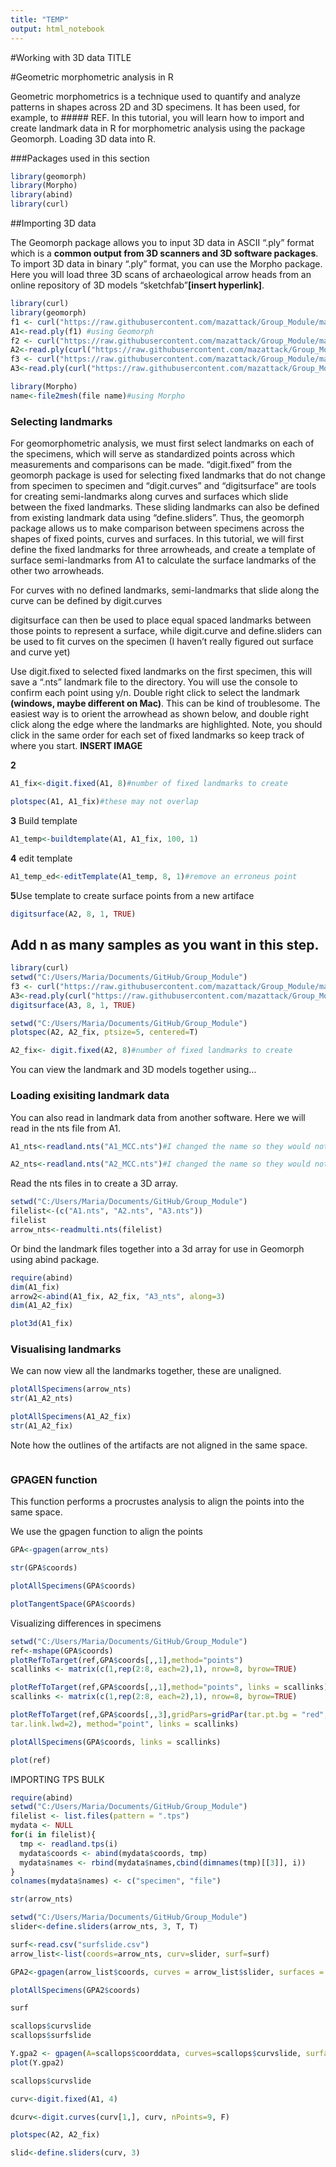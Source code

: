 ```yaml
---
title: "TEMP"
output: html_notebook
---
```


#Working with 3D data TITLE

#Geometric morphometric analysis in R

Geometric morphometrics is a technique used to quantify and analyze patterns in shapes across 2D and 3D specimens. It has been used, for example, to ##### REF. In this tutorial, you will learn how to import and create landmark data in R for morphometric analysis using the package Geomorph. 
Loading 3D data into R. 

###Packages used in this section
```r
library(geomorph)
library(Morpho)
library(abind)
library(curl)
```

##Importing 3D data

The Geomorph package allows you to input 3D data in ASCII ".ply" format which is a **common output from 3D scanners and 3D software packages**. To import 3D data in binary ".ply" format, you can use the Morpho package. Here you will load three 3D scans of archaeological arrow heads from an online repository of 3D models “sketchfab”**[insert hyperlink]**. 

```r
library(curl)
library(geomorph)
f1 <- curl("https://raw.githubusercontent.com/mazattack/Group_Module/master/Data/A1.ply")
A1<-read.ply(f1) #using Geomorph
f2 <- curl("https://raw.githubusercontent.com/mazattack/Group_Module/master/Data/A2.ply")
A2<-read.ply(curl("https://raw.githubusercontent.com/mazattack/Group_Module/master/Data/A2.ply"))
f3 <- curl("https://raw.githubusercontent.com/mazattack/Group_Module/master/Data/A2.ply")
A3<-read.ply(curl("https://raw.githubusercontent.com/mazattack/Group_Module/master/Data/A3.ply"))
```


```r
library(Morpho)
name<-file2mesh(file name)#using Morpho
```

### Selecting landmarks

For geomorphometric analysis, we must first select landmarks on each of the specimens, which will serve as standardized points across which measurements and comparisons can be made. "digit.fixed" from the geomorph package is used for selecting fixed landmarks that do not change from specimen to specimen and "digit.curves" and "digitsurface" are tools for creating semi-landmarks along curves and surfaces which slide between the fixed landmarks. These sliding landmarks can also be defined from existing landmark data using "define.sliders". Thus, the geomorph package allows us to make comparison between specimens across the shapes of fixed points, curves and surfaces. In this tutorial, we will first define the fixed landmarks for three arrowheads, and create a template of surface semi-landmarks from A1 to calculate the surface landmarks of the other two arrowheads. 

For curves with no defined landmarks, semi-landmarks that slide along the curve can be defined by digit.curves

digitsurface can then be used to place equal spaced landmarks between those points to represent a surface, while digit.curve and define.sliders can be used to fit curves on the specimen (I haven't really figured out surface and curve yet)

Use digit.fixed to selected fixed landmarks on the first specimen, this will save a ".nts" landmark file to the directory. You will use the console to confirm each point using y/n. Double right click to select the landmark **(windows, maybe different on Mac)**. This can be kind of troublesome. The easiest way is to orient the arrowhead as shown below, and double right click along the edge where the landmarks are highlighted. Note, you should click in the same order for each set of fixed landmarks so keep track of where you start. **INSERT IMAGE**

**2**
```r
A1_fix<-digit.fixed(A1, 8)#number of fixed landmarks to create
```
```r
plotspec(A1, A1_fix)#these may not overlap
```
**3** Build template
```r
A1_temp<-buildtemplate(A1, A1_fix, 100, 1)
```

**4** edit template
```r
A1_temp_ed<-editTemplate(A1_temp, 8, 1)#remove an erroneus point
```
**5**Use template to create surface points from a new artiface
```r
digitsurface(A2, 8, 1, TRUE)
```

## Add n as many samples as you want in this step.
```r
library(curl)
setwd("C:/Users/Maria/Documents/GitHub/Group_Module")
f3 <- curl("https://raw.githubusercontent.com/mazattack/Group_Module/master/Data/A2.ply")
A3<-read.ply(curl("https://raw.githubusercontent.com/mazattack/Group_Module/master/Data/A3.ply"))
digitsurface(A3, 8, 1, TRUE)
```



```r
setwd("C:/Users/Maria/Documents/GitHub/Group_Module")
plotspec(A2, A2_fix, ptsize=5, centered=T)
```


```r
A2_fix<- digit.fixed(A2, 8)#number of fixed landmarks to create
```

You can view the landmark and 3D models together using...



### Loading exisiting landmark data
You can also read in landmark data from another software. Here we will read in the nts file from A1. 

```r
A1_nts<-readland.nts("A1_MCC.nts")#I changed the name so they would not be overwritten
```
```r
A2_nts<-readland.nts("A2_MCC.nts")#I changed the name so they would not be overwritten
```
Read the nts files in to create a 3D array. 
```r
setwd("C:/Users/Maria/Documents/GitHub/Group_Module")
filelist<-(c("A1.nts", "A2.nts", "A3.nts"))
filelist
arrow_nts<-readmulti.nts(filelist)
```

Or bind the landmark files together into a 3d array for use in Geomorph using abind package. 
```r
require(abind)
dim(A1_fix)
arrow2<-abind(A1_fix, A2_fix, "A3_nts", along=3)
dim(A1_A2_fix)
```
```r
plot3d(A1_fix)
```

### Visualising landmarks

We can now view all the landmarks together, these are unaligned.
```r
plotAllSpecimens(arrow_nts)
str(A1_A2_nts)
```

```r
plotAllSpecimens(A1_A2_fix)
str(A1_A2_fix)
```
Note how the outlines of the artifacts are not aligned in the same space. 

```r
```

### GPAGEN function
This function performs a procrustes analysis to align the points into the same space. 

We use the gpagen function to align the points
```r
GPA<-gpagen(arrow_nts)
```
```r
str(GPA$coords)
```

```r
plotAllSpecimens(GPA$coords)
```
```r
plotTangentSpace(GPA$coords)
```



Visualizing differences in specimens



```r
setwd("C:/Users/Maria/Documents/GitHub/Group_Module")
ref<-mshape(GPA$coords)
plotRefToTarget(ref,GPA$coords[,,1],method="points")
scallinks <- matrix(c(1,rep(2:8, each=2),1), nrow=8, byrow=TRUE)
```
```r
plotRefToTarget(ref,GPA$coords[,,1],method="points", links = scallinks)
scallinks <- matrix(c(1,rep(2:8, each=2),1), nrow=8, byrow=TRUE)
```
```r
plotRefToTarget(ref,GPA$coords[,,3],gridPars=gridPar(tar.pt.bg = "red", tar.link.col="blue",
tar.link.lwd=2), method="point", links = scallinks)
```
```r
plotAllSpecimens(GPA$coords, links = scallinks)
```


```r
plot(ref)
```

IMPORTING TPS BULK
```r
require(abind)
setwd("C:/Users/Maria/Documents/GitHub/Group_Module")
filelist <- list.files(pattern = ".tps")
mydata <- NULL
for(i in filelist){
  tmp <- readland.tps(i)
  mydata$coords <- abind(mydata$coords, tmp)
  mydata$names <- rbind(mydata$names,cbind(dimnames(tmp)[[3]], i))
}
colnames(mydata$names) <- c("specimen", "file")
```
```r
str(arrow_nts)
```


```r
setwd("C:/Users/Maria/Documents/GitHub/Group_Module")
slider<-define.sliders(arrow_nts, 3, T, T)

```
```r
surf<-read.csv("surfslide.csv")
arrow_list<-list(coords=arrow_nts, curv=slider, surf=surf)
```


```r
GPA2<-gpagen(arrow_list$coords, curves = arrow_list$slider, surfaces = c(9:108))
```

```r
plotAllSpecimens(GPA2$coords)
```
```r
surf
```
```r
scallops$curvslide
scallops$surfslide
```
```r

Y.gpa2 <- gpagen(A=scallops$coorddata, curves=scallops$curvslide, surfaces=scallops$surfslide)
plot(Y.gpa2)
```
```r
scallops$curvslide

```

```r
curv<-digit.fixed(A1, 4)
```

```r
dcurv<-digit.curves(curv[1,], curv, nPoints=9, F)
```
```r
plotspec(A2, A2_fix)
```

```r
slid<-define.sliders(curv, 3)
```